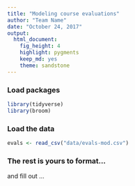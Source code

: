 ```yaml
---
title: "Modeling course evaluations"
author: "Team Name"
date: "October 24, 2017"
output: 
  html_document: 
    fig_height: 4
    highlight: pygments
    keep_md: yes
    theme: sandstone
---
```


### Load packages

```r
library(tidyverse)
library(broom)
```


### Load the data

```r
evals <- read_csv("data/evals-mod.csv")
```

### The rest is yours to format...

and fill out ...